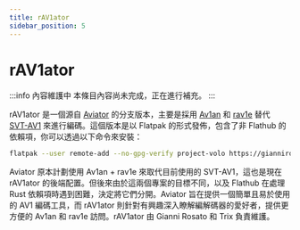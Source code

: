 ```yaml
---
title: rAV1ator
sidebar_position: 5
---
```


# rAV1ator

:::info 內容維護中
本條目內容尚未完成，正在進行補充。
:::

rAV1ator 是一個源自 [Aviator](../utilities/Aviator.mdx) 的分支版本，主要是採用 [Av1an](../utilities/av1an.mdx) 和 [rav1e](../encoders/rav1e.mdx) 替代 [SVT-AV1](../encoders/SVT-AV1.mdx) 來進行編碼。這個版本是以 Flatpak 的形式發佈，包含了非 Flathub 的依賴項，你可以透過以下命令來安裝：

```bash
flatpak --user remote-add --no-gpg-verify project-volo https://giannirosato.com/repo && flatpak --user install project-volo net.natesales.rAV1ator
```

Aviator 原本計劃使用 Av1an + rav1e 來取代目前使用的 SVT-AV1，這也是現在 rAV1ator 的後端配置。但後來由於這兩個專案的目標不同，以及 Flathub 在處理 Rust 依賴項時遇到困難，決定將它們分開。Aviator 旨在提供一個簡單且易於使用的 AV1 編碼工具，而 rAV1ator 則針對有興趣深入瞭解編解碼器的愛好者，提供更方便的 Av1an 和 rav1e 訪問。rAV1ator 由 Gianni Rosato 和 Trix 負責維護。